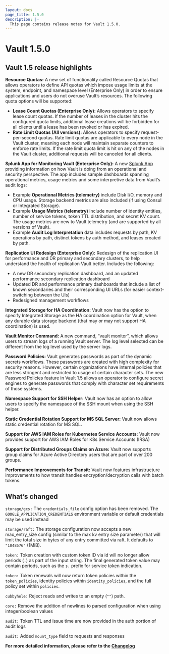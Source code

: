 ```yaml
---
layout: docs
page_title: 1.5.0
description: |-
  This page contains release notes for Vault 1.5.0.
---
```


# Vault 1.5.0

## Vault 1.5 release highlights

**Resource Quotas:** A new set of functionality called Resource Quotas that allows operators to define API quotas which impose usage limits at the system, endpoint, and namespace level (Enterprise Only) in order to ensure applications and users do not overuse Vault’s resources. The following quota options will be supported:

- **Lease Count Quotas (Enterprise Only):** Allows operators to specify lease count quotas. If the number of leases in the cluster hits the configured quota limits, additional lease creations will be forbidden for all clients until a lease has been revoked or has expired.
- **Rate Limit Quotas (All versions):** Allows operators to specify request-per-second quotas. Rate limit quotas are applicable to every node in the Vault cluster, meaning each node will maintain separate counters to enforce rate limits. If the rate limit quota limit is hit on any of the nodes in the Vault cluster, additional requests will be canceled for all clients.

**Splunk App for Monitoring Vault (Enterprise Only):** A new [Splunk App](https://splunkbase.splunk.com/app/5093/) providing information on how Vault is doing from an operational and security perspective. The app includes sample dashboards spanning operational metrics, usage metrics and some interpretive data from Vault’s audit logs:

- Example **Operational Metrics (telemetry)** include Disk I/O, memory and CPU usage. Storage backend metrics are also included (if using Consul or Integrated Storage).
- Example **Usage Metrics (telemetry)** include number of identity entities, number of service tokens, token TTL distribution, and secret KV count. The usage metrics are new to Vault telemetry (and are supported by all versions of Vault).
- Example **Audit Log Interpretation** data includes requests by path, KV operations by path, distinct tokens by auth method, and leases created by path.

**Replication UI Redesign (Enterprise Only):** Redesign of the replication UI for performance and DR primary and secondary clusters, to help understand the health of replication Vault better. Includes the following:

- A new DR secondary replication dashboard, and an updated performance secondary replication dashboard
- Updated DR and performance primary dashboards that include a list of known secondaries and their corresponding UI URLs (for easier context-switching between the UIs)
- Redesigned management workflows

**Integrated Storage for HA Coordination:** Vault now has the option to specify Integrated Storage as the HA coordination option for Vault, when any durable data storage backend (that may or may not support HA coordination) is used.

**Vault Monitor Command:** A new command, “vault monitor”, which allows users to stream logs of a running Vault server. The log level selected can be different from the log level used by the server logs.

**Password Policies:** Vault generates passwords as part of the dynamic secrets workflows. These passwords are created with high complexity for security reasons. However, certain organizations have internal policies that are less stringent and restricted to usage of certain character sets. The new Password Policies feature in Vault 1.5 allows an operator to configure secret engines to generate passwords that comply with character set requirements of those systems.

**Namespace Support for SSH Helper:** Vault now has an option to allow users to specify the namespace of the SSH mount when using the SSH helper.

**Static Credential Rotation Support for MS SQL Server:** Vault now allows static credential rotation for MS SQL.

**Support for AWS IAM Roles for Kubernetes Service Accounts:** Vault now provides support for AWS IAM Roles for K8s Service Accounts (IRSA)

**Support for Distributed Groups Claims on Azure:** Vault now supports group claims for Azure Active Directory users that are part of over 200 groups.

**Performance Improvements for Transit:** Vault now features infrastructure improvements to how transit handles encryption/decryption calls with batch tokens.

## What’s changed

`storage/gcs:` The `credentials_file` config option has been removed. The `GOOGLE_APPLICATION_CREDENTIALS` environment variable or default credentials may be used instead

`storage/raft:` The storage configuration now accepts a new max_entry_size config (similar to the max kv entry size parameter) that will limit the total size in bytes of any entry committed via raft. It defaults to `"1048576"` (1MiB).

`token:` Token creation with custom token ID via id will no longer allow periods (`.`) as part of the input string. The final generated token value may contain periods, such as the `s.` prefix for service token indication.

`token:` Token renewals will now return token policies within the `token_policies`, identity policies within `identity_policies`, and the full policy set within `policies`.

`cubbyhole:` Reject reads and writes to an empty (`""`) path.

`core:` Remove the addition of newlines to parsed configuration when using integer/boolean values

`audit:` Token TTL and issue time are now provided in the auth portion of audit logs

`audit:` Added `mount_type` field to requests and responses

**For more detailed information, please refer to the [Changelog](https://github.com/hashicorp/vault/blob/main/CHANGELOG.md)**
